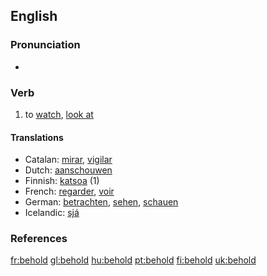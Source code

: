 ==English==

===Pronunciation===
*{{IPA|/bɪ'həʊld/}}

===Verb===
{{en-verb|beholds|beholding|beheld}}

# {{transitive}} to [[watch]], [[look at]]

====Translations====
{{top}}
*Catalan: [[mirar]], [[vigilar]]
*Dutch: [[aanschouwen]]
*Finnish: [[katsoa]] (1)
*French: [[regarder]], [[voir]]
*German: [[betrachten]], [[sehen]], [[schauen]]
*Icelandic: [[sjá]]
{{mid}}
{{bottom}}

===References===
{{R:Century 1911}}
{{R:Webster 1913}}

[[fr:behold]]
[[gl:behold]]
[[hu:behold]]
[[pt:behold]]
[[fi:behold]]
[[uk:behold]]